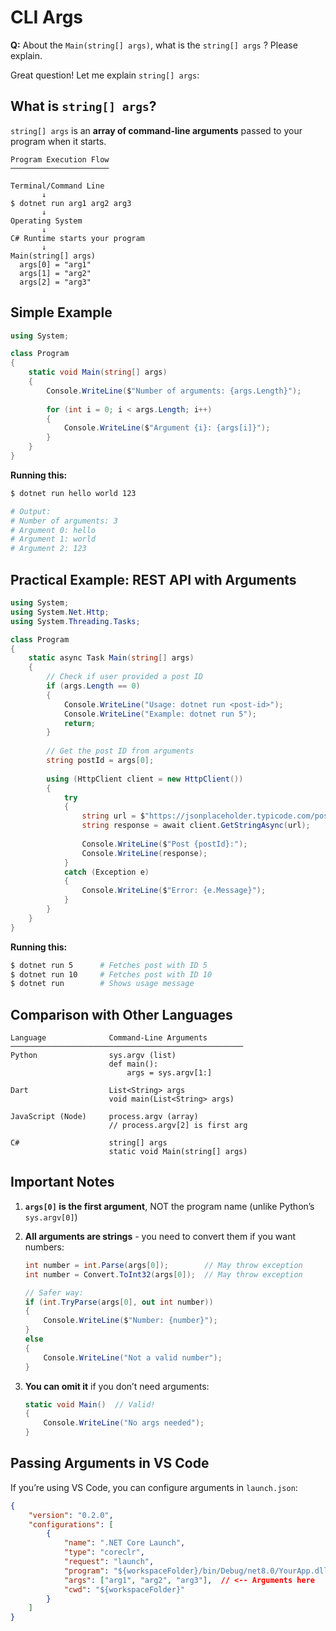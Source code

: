 # CLI Args

::: {.callout-note appearance="default" collapse="false"}
**Q:** About the `Main(string[] args)`, what is the `string[] args` ? Please explain.
:::


Great question! Let me explain `string[] args`:

## What is `string[] args`?

`string[] args` is an **array of command-line arguments** passed to your program when it starts.

```
Program Execution Flow
──────────────────────

Terminal/Command Line
       ↓
$ dotnet run arg1 arg2 arg3
       ↓
Operating System
       ↓
C# Runtime starts your program
       ↓
Main(string[] args)
  args[0] = "arg1"
  args[1] = "arg2"
  args[2] = "arg3"
```

## Simple Example

```csharp
using System;

class Program
{
    static void Main(string[] args)
    {
        Console.WriteLine($"Number of arguments: {args.Length}");
        
        for (int i = 0; i < args.Length; i++)
        {
            Console.WriteLine($"Argument {i}: {args[i]}");
        }
    }
}
```

**Running this:**
```bash
$ dotnet run hello world 123

# Output:
# Number of arguments: 3
# Argument 0: hello
# Argument 1: world
# Argument 2: 123
```

## Practical Example: REST API with Arguments

```csharp
using System;
using System.Net.Http;
using System.Threading.Tasks;

class Program
{
    static async Task Main(string[] args)
    {
        // Check if user provided a post ID
        if (args.Length == 0)
        {
            Console.WriteLine("Usage: dotnet run <post-id>");
            Console.WriteLine("Example: dotnet run 5");
            return;
        }
        
        // Get the post ID from arguments
        string postId = args[0];
        
        using (HttpClient client = new HttpClient())
        {
            try
            {
                string url = $"https://jsonplaceholder.typicode.com/posts/{postId}";
                string response = await client.GetStringAsync(url);
                
                Console.WriteLine($"Post {postId}:");
                Console.WriteLine(response);
            }
            catch (Exception e)
            {
                Console.WriteLine($"Error: {e.Message}");
            }
        }
    }
}
```

**Running this:**

```bash
$ dotnet run 5      # Fetches post with ID 5
$ dotnet run 10     # Fetches post with ID 10
$ dotnet run        # Shows usage message
```

## Comparison with Other Languages

```
Language              Command-Line Arguments
────────────────────────────────────────────────────
Python                sys.argv (list)
                      def main():
                          args = sys.argv[1:]

Dart                  List<String> args
                      void main(List<String> args)

JavaScript (Node)     process.argv (array)
                      // process.argv[2] is first arg

C#                    string[] args
                      static void Main(string[] args)
```

## Important Notes

1. **`args[0]` is the first argument**, NOT the program name (unlike Python's `sys.argv[0]`)
   
2. **All arguments are strings** - you need to convert them if you want numbers:
   ```csharp
   int number = int.Parse(args[0]);        // May throw exception
   int number = Convert.ToInt32(args[0]);  // May throw exception
   
   // Safer way:
   if (int.TryParse(args[0], out int number))
   {
       Console.WriteLine($"Number: {number}");
   }
   else
   {
       Console.WriteLine("Not a valid number");
   }
   ```

3. **You can omit it** if you don't need arguments:
   ```csharp
   static void Main()  // Valid!
   {
       Console.WriteLine("No args needed");
   }
   ```

## Passing Arguments in VS Code

If you're using VS Code, you can configure arguments in `launch.json`:

```json
{
    "version": "0.2.0",
    "configurations": [
        {
            "name": ".NET Core Launch",
            "type": "coreclr",
            "request": "launch",
            "program": "${workspaceFolder}/bin/Debug/net8.0/YourApp.dll",
            "args": ["arg1", "arg2", "arg3"],  // <-- Arguments here
            "cwd": "${workspaceFolder}"
        }
    ]
}
```
